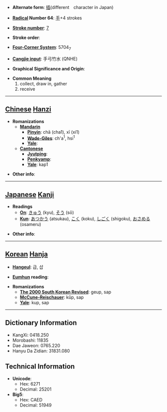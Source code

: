 * '''Alternate form''': [[插]](different　character in Japan) 

* '''[[Wiktionary:Chinese radical index| Radical]] Number 64''': [[Wiktionary:Chinese radical index 手|手]]+4 strokes

* '''[[Wiktionary:Chinese total strokes index|Stroke number]]''': [[Wiktionary:Chinese total strokes index 7|7]]

* '''Stroke order''': 

* '''[[Wiktionary:Chinese four corner index|Four-Corner System]]''': 5704<sub>7</sub>

* '''[[Wiktionary:Chinese Cangjie index|Cangjie input]]''': 手弓竹水 (QNHE)

* '''Graphical Significance and Origin''': 

* '''Common Meaning'''
*#collect, draw in, gather
*# receive


----

== [[Chinese]] [[Hanzi]] ==

* '''Romanizations'''
** '''[[Mandarin]]'''
*** '''[[Pinyin]]''': chā (cha1), xī (xi1)
*** '''[[Wade-Giles]]''': ch'a<sup>1</sup>, hsi<sup>1</sup>
*** '''[[Yale]]''': 
** '''[[Cantonese]]'''
*** '''[[Jyutping]]''':
*** '''[[Penkyamp]]''': 
*** '''[[Yale]]''': kap1

* '''Other info''': 

----

== [[Japanese]] [[Kanji]] ==

* '''Readings'''
** '''[[On]]''': [[きゅう]] (kyu), [[そう]] (sō)
** '''[[Kun]]''': [[あつかう]] (atsukau), [[こく]] (koku), [[しごく]] (shigoku), [[おさめる]] (osameru) 

* '''Other info''':  

----

== [[Korean]] [[Hanja]] ==

* '''[[Hangeul]]''': 급, 삽

* '''[[Eumhun]] reading''': 

* '''Romanizations'''
** '''[[The 2000 South Korean Revised Romanization|The 2000 South Korean Revised]]''': geup, sap
** '''[[McCune-Reischauer]]''': kŭp, sap
** '''[[Yale]]''': kup, sap

----

== Dictionary Information ==

* KangXi: 0418.250
* Morobashi: 11835
* Dae Jaweon: 0765.220
* Hanyu Da Zidian: 31831.080

== Technical Information ==

* '''Unicode''':
** Hex: 6271
** Decimal: 25201
* '''Big5''':
** Hex: CAED
** Decimal: 51949